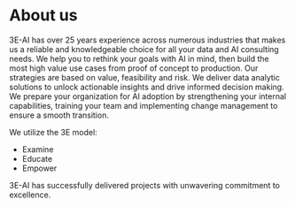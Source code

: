# About us

3E-AI has over 25 years experience across numerous industries that makes us a reliable and knowledgeable choice for all your data and AI consulting needs.  We help you to rethink your goals with AI in mind, then build the most  high value use cases from  proof of concept to production.  Our strategies are based on value, feasibility and risk. We deliver data analytic solutions to unlock actionable insights and drive informed decision making.
We prepare your organization for AI adoption by strengthening your internal capabilities, training your team and implementing  change management to ensure a smooth transition.

We utilize the 3E model:

- Examine
- Educate
- Empower

3E-AI has successfully delivered projects with unwavering commitment to excellence. 
